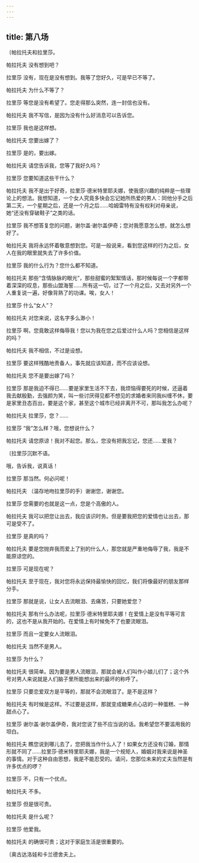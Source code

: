 ```yaml
---
---
---
```

title: 第八场
---




〔帕拉托夫和拉里莎。





帕拉托夫 没有想到吧？

拉里莎 没有，现在是没有想到。我等了您好久，可是早已不等了。

帕拉托夫 为什么不等了？

拉里莎 等您是没有希望了。您走得那么突然，连一封信也没有。

帕拉托夫 我不写信，是因为没有什么好消息可以告诉您。

拉里莎 我也是这样想。

帕拉托夫 您要出嫁了？

拉里莎 是的，要出嫁。

帕拉托夫 请您告诉我，您等了我好久吗？

拉里莎 您要知道这些干什么？

帕拉托夫 我不是出于好奇，拉里莎·德米特里耶夫娜，使我感兴趣的纯粹是一些理论上的想法。我想知道，一个女人究竟多快会忘记她所热爱的男人：同他分手之后第二天，一个星期之后，还是一个月之后……哈姆雷特有没有权利对母亲说，她“还没有穿破鞋子”之类的话。

拉里莎 我不想答复您的问题，谢尔盖·谢尔盖伊奇；您对我愿意怎么想，就怎么想好了。

帕拉托夫 我将永远怀着敬意想到您。可是一般说来，看到您这样的行为之后，女人在我的眼里就失去了许多价值。

拉里莎 我的什么行为？您什么都不知道。

帕拉托夫 那些“含情脉脉的眼光”，那些甜蜜的絮絮情话，那时候每说一个字都带着深深的叹息，那些山盟海誓……所有这一切，过了一个月之后，又去对另外一个人重复说一遍，好像背熟了的功课。唉，女人！

拉里莎 什么“女人”？

帕拉托夫 对您来说，这名字多么渺小！

拉里莎 啊，您竟敢这样侮辱我！您以为我在您之后爱过什么人吗？您相信是这样的吗？

帕拉托夫 我不相信，不过是设想。

拉里莎 要这样残酷地责备人，事先就应该知道，而不应该设想。

帕拉托夫 您不是要出嫁了吗？

拉里莎 那是我迫不得已……要是家里生活不下去，我烦恼得要死的时候，还逼着我去献殷勤，去强颜为笑，叫一些讨厌得见都不想见的求婚者来同我纠缠不休，要是家里丑态百出，要是这个家，甚至这个城市已经非离开不可，那叫我怎么办呢？

帕拉托夫 拉里莎，您？……

拉里莎 “我”怎么样？哦，您想说什么？

帕拉托夫 请您原谅！我对不起您。那么，您没有把我忘记，您还……爱我？

〔拉里莎沉默不语。

哦，告诉我，说真话！

拉里莎 那当然。何必问呢！

帕拉托夫 （温存地吻拉里莎的手）谢谢您，谢谢您。

拉里莎 您需要的也就是这一点，您是个高傲的人。

帕拉托夫 我可以把您让出去，我应该识时务。但是要我把您的爱情也让出去，那可是受不了。

拉里莎 是真的吗？

帕拉托夫 要是您抛弃我而爱上了别的什么人，那您就是严重地侮辱了我，我是不能原谅您的。

拉里莎 可是现在呢？

帕拉托夫 至于现在，我对您将永远保持最愉快的回忆，我们将像最好的朋友那样分手。

拉里莎 那就是说，让女人去流眼泪、去痛苦，只要她爱您？

帕拉托夫 那有什么办法呢，拉里莎·德米特里耶夫娜！在爱情上是没有平等可言的，这也不是从我开始的。在爱情上有时候免不了也要流眼泪。

拉里莎 而且一定要女人流眼泪。

帕拉托夫 当然不是男人。

拉里莎 为什么？

帕拉托夫 很简单。因为要是男人流眼泪，那就会被人们叫作小娘儿们了；这个外号对男人来说就是人们脑子里所能想出来的最坏的称呼了。

拉里莎 只要恋爱双方是平等的，那就不会流眼泪了。是不是这样？

帕拉托夫 有时候是这样。不过要是这样，那就变成糖果点心店的一种蛋糕、一种甜点心了。

拉里莎 谢尔盖·谢尔盖伊奇，我对您说了些不应当说的话。我希望您不要滥用我的坦白。

帕拉托夫 瞧您说到哪儿去了，您把我当作什么人了！如果女方还没有订婚，那情形就不同了……拉里莎·德米特里耶夫娜，我是一个规矩人，婚姻对我来说是神圣的事情。对于这种自由思想，我是不能忍受的。请问，您那位未来的丈夫当然是有许多优点的啰？

拉里莎 不，只有一个优点。

帕拉托夫 不多。

拉里莎 但是很可贵。

帕拉托夫 是什么呢？

拉里莎 他爱我。

帕拉托夫 的确很可贵；这对于家庭生活是很重要的。

〔奥古达洛娃和卡兰德舍夫上。